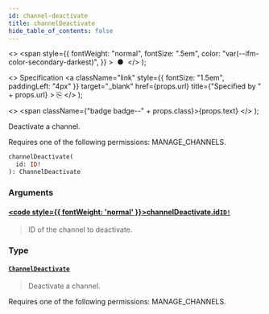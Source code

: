 ```yaml
---
id: channel-deactivate
title: channelDeactivate
hide_table_of_contents: false
---
```


  <>
    <span
      style={{
        fontWeight: "normal",
        fontSize: ".5em",
        color: "var(--ifm-color-secondary-darkest)",
      }}
    >
      &nbsp;●&nbsp;
    </span>
  </>
);

  <>
    Specification
    <a
      className="link"
      style={{ fontSize: "1.5em", paddingLeft: "4px" }}
      target="\_blank"
      href={props.url}
      title={"Specified by " + props.url}
    >
      ⎘
    </a>
  </>
);

  <>
    <span className={"badge badge--" + props.class}>{props.text}</span>
  </>
);

Deactivate a channel.

Requires one of the following permissions: MANAGE_CHANNELS.

```graphql
channelDeactivate(
  id: ID!
): ChannelDeactivate
```

### Arguments

#### [<code style={{ fontWeight: 'normal' }}>channelDeactivate.<b>id</b></code>](#)<Bullet />[`ID!`](../../../api-reference/miscellaneous/scalars/id) <Badge class="secondary" text="non-null"/> <Badge class="secondary" text="scalar"/> <Badge class="secondary" text="miscellaneous"/>

> ID of the channel to deactivate.

### Type

#### [`ChannelDeactivate`](../../../api-reference/channels/objects/channel-deactivate) <Badge class="secondary" text="object"/> <Badge class="secondary" text="channels"/>

> Deactivate a channel.

Requires one of the following permissions: MANAGE_CHANNELS.

>
